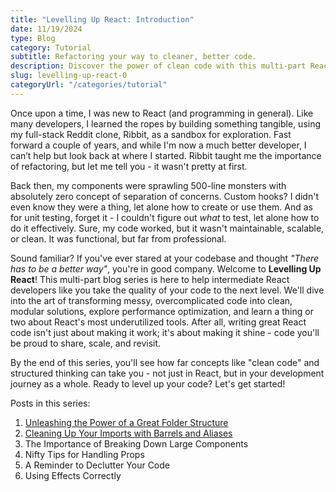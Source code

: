 ```yaml
---
title: "Levelling Up React: Introduction"
date: 11/19/2024
type: Blog
category: Tutorial
subtitle: Refactoring your way to cleaner, better code.
description: Discover the power of clean code with this multi-part React blog series. Learn how to optimize performance, refactor messy logic, and unlock the true potential of React development.
slug: levelling-up-react-0
categoryUrl: "/categories/tutorial"
---
```


Once upon a time, I was new to React (and programming in general). Like many developers, I learned the ropes by building something tangible, using my full-stack Reddit clone, <Link href="/projects/ribbit">Ribbit</Link>, as a sandbox for exploration. Fast forward a couple of years, and while I'm now a much better developer, I can’t help but look back at where I started. Ribbit taught me the importance of refactoring, but let me tell you - it wasn't pretty at first.

Back then, my components were sprawling 500-line monsters with absolutely zero concept of separation of concerns. Custom hooks? I didn't even know they were a thing, let alone how to create or use them. And as for unit testing, forget it - I couldn't figure out _what_ to test, let alone how to do it effectively. Sure, my code worked, but it wasn't maintainable, scalable, or clean. It was functional, but far from professional.

Sound familiar? If you've ever stared at your codebase and thought _"There has to be a better way"_, you're in good company. Welcome to **Levelling Up React**! This multi-part blog series is here to help intermediate React developers like you take the quality of your code to the next level. We'll dive into the art of transforming messy, overcomplicated code into clean, modular solutions, explore performance optimization, and learn a thing or two about React's most underutilized tools. After all, writing great React code isn't just about making it work; it's about making it shine - code you'll be proud to share, scale, and revisit.

By the end of this series, you'll see how far concepts like "clean code" and structured thinking can take you - not just in React, but in your development journey as a whole. Ready to level up your code? Let's get started!

Posts in this series:

1. <a href="/posts/levelling-up-react-1">
     Unleashing the Power of a Great Folder Structure
   </a>
2. <a href="/posts/levelling-up-react-2">
     Cleaning Up Your Imports with Barrels and Aliases
   </a>
3. The Importance of Breaking Down Large Components
4. Nifty Tips for Handling Props
5. A Reminder to Declutter Your Code
6. Using Effects Correctly
